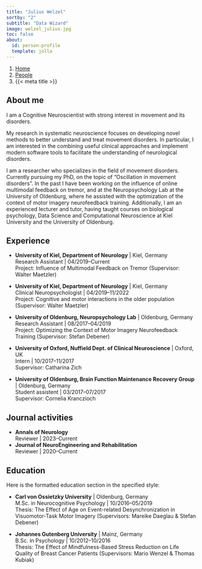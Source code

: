 ```yaml
---
title: "Julius Welzel"
sortby: "2"
subtitle: "Data Wizard"
image: welzel_julius.jpg
toc: false
about:
  id: person-profile
  template: jolla
---
```


```{=html}
<nav aria-label="breadcrumb">
  <ol class="breadcrumb">
    <li class="breadcrumb-item"><a href="../../index.html">Home</a></li>
    <li class="breadcrumb-item"><a href="../../people.html">People</a></li>
    <li class="breadcrumb-item active" aria-current="page">{{< meta title >}}</li>
  </ol>
</nav>
```

:::{#person-profile}
:::

## About me
I am a Cognitive Neuroscientist with strong interest in movement and its disorders.

My research in systematic neuroscience focuses on developing novel methods to better understand and treat movement disorders. In particular, I am interested in the combining useful clinical approaches and implement modern software tools to facilitate the understanding of neurological disorders.

I am a researcher who specializes in the field of movement disorders. Currently pursuing my PhD, on the topic of “Oscillation in movement disorders”. In the past I have been working on the influence of online multimodal feedback on tremor, and at the Neuropsychology Lab at the University of Oldenburg, where he assisted with the optimization of the context of motor imagery neurofeedback training. Additionally, I am an experienced lecturer and tutor, having taught courses on biological psychology, Data Science and Computational Neuroscience at Kiel University and the University of Oldenburg.

## Experience

- **University of Kiel, Department of Neurology** | Kiel, Germany<br />
  Research Assistant | 04/2019–Current<br />
  Project: Influence of Multimodal Feedback on Tremor (Supervisor: Walter Maetzler)

- **University of Kiel, Department of Neurology** | Kiel, Germany<br />
  Clinical Neuropsychologist | 04/2019–11/2022<br />
  Project: Cognitive and motor interactions in the older population (Supervisor: Walter Maetzler)

- **University of Oldenburg, Neuropsychology Lab** | Oldenburg, Germany<br />
  Research Assistant | 08/2017–04/2019<br />
  Project: Optimizing the Context of Motor Imagery Neurofeedback Training (Supervisor: Stefan Debener)

- **University of Oxford, Nuffield Dept. of Clinical Neuroscience** | Oxford, UK<br />
  Intern | 10/2017–11/2017<br />
  Supervisor: Catharina Zich

- **University of Oldenburg, Brain Function Maintenance Recovery Group** | Oldenburg, Germany<br />
  Student assistent | 03/2017–07/2017<br />
  Supervisor: Cornelia Kranczioch

## Journal activities

- **Annals of Neurology** <a href="https://onlinelibrary.wiley.com/journal/15318249" target="_blank" rel="noopener noreferrer"><i class="bi bi-box-arrow-up-right ms-1"></i></a><br />
  Reviewer | 2023–Current
- **Journal of NeuroEngineering and Rehabilitation** <a href="https://jneuroengrehab.biomedcentral.com/" target="_blank" rel="noopener noreferrer"><i class="bi bi-box-arrow-up-right ms-1"></i></a><br />
  Reviewer | 2020–Current

## Education

Here is the formatted education section in the specified style:

- **Carl von Ossietzky University** | Oldenburg, Germany<br />
  M.Sc. in Neurocognitive Psychology | 10/2016–05/2019<br />
  Thesis: The Effect of Age on Event-related Desynchronization in Visuomotor-Task Motor Imagery (Supervisors: Mareike Daeglau & Stefan Debener)

- **Johannes Gutenberg University** | Mainz, Germany<br />
  B.Sc. in Psychology | 10/2012–10/2016<br />
  Thesis: The Effect of Mindfulness-Based Stress Reduction on Life Quality of Breast Cancer Patients (Supervisors: Mario Wenzel & Thomas Kubiak)
